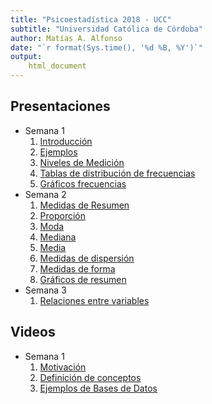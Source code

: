 ```yaml
---
title: "Psicoestadística 2018 - UCC"
subtitle: "Universidad Católica de Córdoba"
author: Matías A. Alfonso
date: "`r format(Sys.time(), '%d %B, %Y')`"
output:
    html_document
---
```


## Presentaciones

* Semana 1
    1. [Introducción](./01_Introducción/introduccion.html)
    2. [Ejemplos](./01_ejemplosIntroduccion/ejemplosIntroduccion.html)
    3. [Niveles de Medición](./01_NivelesMedicion/nivelesMedicion.html)
    4. [Tablas de distribución de frecuencias](./02_tablasFrecuencia/02_tablasFrecuencia.html)
    5. [Gráficos frecuencias](./02_graficoFrecuencias/02_graficoFrecuencias.html)
    
* Semana 2
    1. [Medidas de Resumen](./03_Medidas_de_Resumen/03_Medidas_de_Resumen.html)
    2. [Proporción](./03_Proporcion/03_Proporcion.html)
    3. [Moda](./03_Moda/03_Moda.html)
    4. [Mediana](./03_Mediana/03_Mediana.html)
    5. [Media](./03_Media/03_Media.html)
    6. [Medidas de dispersión](./03_Medidas_de_dispersion/03_Medidas_de_dispersion.html)
    7. [Medidas de forma](./03_Medidas_de_forma/03_Medidas_de_forma.html)
    8. [Gráficos de resumen](./03_Graficos_de_resumen/03_Graficos_de_Resumen.html)
    
* Semana 3
    1. [Relaciones entre variables](./04_Relaciones_entre_variables/04_Relaciones_entre_variables.html)

## Videos

* Semana 1
    1. [Motivación](https://youtu.be/KkgTu8_edPg)
    3. [Definición de conceptos](https://youtu.be/safhRHTMWcU)
    2. [Ejemplos de Bases de Datos](https://youtu.be/P-Iskr34erg)
